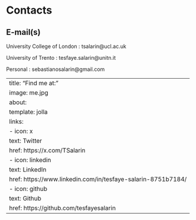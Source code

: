 # Contacts

::: {style="text-align: justify;"}
## E-mail(s)

University College of London : tsalarin\@ucl.ac.uk

University of Trento : tesfaye.salarin\@unitn.it

Personal : sebastianosalarin\@gmail.com
:::

---
title: "Find me at:"
image: me.jpg
about:
  template: jolla
  links:
    - icon: x
      text: Twitter
      href: https://x.com/TSalarin
    - icon: linkedin
      text: LinkedIn
      href: https://www.linkedin.com/in/tesfaye-salarin-8751b7184/
    - icon: github
      text: Github
      href: https://github.com/tesfayesalarin
---
